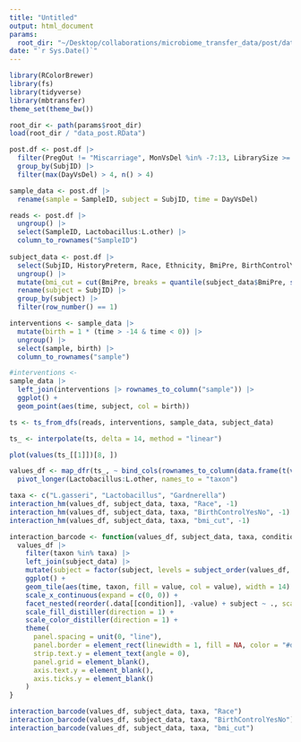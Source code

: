 ```yaml
---
title: "Untitled"
output: html_document
params:
  root_dir: "~/Desktop/collaborations/microbiome_transfer_data/post/data/"
date: "`r Sys.Date()`"
---
```


```r
library(RColorBrewer)
library(fs)
library(tidyverse)
library(mbtransfer)
theme_set(theme_bw())
```

```r
root_dir <- path(params$root_dir)
load(root_dir / "data_post.RData")
```

```r
post.df <- post.df |>
  filter(PregOut != "Miscarriage", MonVsDel %in% -7:13, LibrarySize >= 4e4) |>
  group_by(SubjID) |>
  filter(max(DayVsDel) > 4, n() > 4)

sample_data <- post.df |>
  rename(sample = SampleID, subject = SubjID, time = DayVsDel)

reads <- post.df |>
  ungroup() |>
  select(SampleID, Lactobacillus:L.other) |>
  column_to_rownames("SampleID")
  
subject_data <- post.df |>
  select(SubjID, HistoryPreterm, Race, Ethnicity, BmiPre, BirthControlYesNo) |>
  ungroup() |>
  mutate(bmi_cut = cut(BmiPre, breaks = quantile(subject_data$BmiPre, seq(0, 1, length.out = 4)))) |>
  rename(subject = SubjID) |>
  group_by(subject) |>
  filter(row_number() == 1)
```

```r
interventions <- sample_data |>
  mutate(birth = 1 * (time > -14 & time < 0)) |>
  ungroup() |>
  select(sample, birth) |>
  column_to_rownames("sample")
```

```r
#interventions <- 
sample_data |>
  left_join(interventions |> rownames_to_column("sample")) |>
  ggplot() +
  geom_point(aes(time, subject, col = birth))
```

```r
ts <- ts_from_dfs(reads, interventions, sample_data, subject_data)
```

```r
ts_ <- interpolate(ts, delta = 14, method = "linear")
```

```r
plot(values(ts_[[1]])[8, ])
```


```r
values_df <- map_dfr(ts_, ~ bind_cols(rownames_to_column(data.frame(t(values(.))), "sample"), time = .@time), .id = "subject") |>
  pivot_longer(Lactobacillus:L.other, names_to = "taxon")
```

```r
taxa <- c("L.gasseri", "Lactobacillus", "Gardnerella")
interaction_hm(values_df, subject_data, taxa, "Race", -1)
interaction_hm(values_df, subject_data, taxa, "BirthControlYesNo", -1)
interaction_hm(values_df, subject_data, taxa, "bmi_cut", -1)
```

```r
interaction_barcode <- function(values_df, subject_data, taxa, condition) {
  values_df |>
    filter(taxon %in% taxa) |>
    left_join(subject_data) |>
    mutate(subject = factor(subject, levels = subject_order(values_df, taxa))) |>
    ggplot() +
    geom_tile(aes(time, taxon, fill = value, col = value), width = 14) +
    scale_x_continuous(expand = c(0, 0)) +
    facet_nested(reorder(.data[[condition]], -value) + subject ~ ., scales = "free", space = "free") +
    scale_fill_distiller(direction = 1) +
    scale_color_distiller(direction = 1) +
    theme(
      panel.spacing = unit(0, "line"),
      panel.border = element_rect(linewidth = 1, fill = NA, color = "#d3d3d3"),
      strip.text.y = element_text(angle = 0),
      panel.grid = element_blank(),
      axis.text.y = element_blank(),
      axis.ticks.y = element_blank()
    )
}
```

```r
interaction_barcode(values_df, subject_data, taxa, "Race")
interaction_barcode(values_df, subject_data, taxa, "BirthControlYesNo")
interaction_barcode(values_df, subject_data, taxa, "bmi_cut")
```



